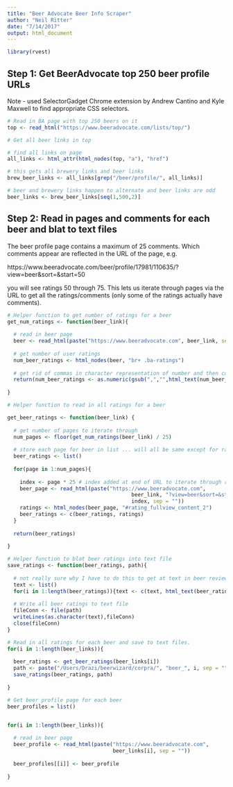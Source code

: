 ```yaml
---
title: "Beer Advocate Beer Info Scraper"
author: "Neil Ritter"
date: "7/14/2017"
output: html_document
---
```


```r

library(rvest)

```

## Step 1: Get BeerAdvocate top 250 beer profile URLs 

Note - used SelectorGadget Chrome extension by Andrew Cantino and Kyle Maxwell to find appropriate CSS selectors. 

```r
# Read in BA page with top 250 beers on it
top <- read_html("https://www.beeradvocate.com/lists/top/")

```

```r
# Get all beer links in top

# find all links on page
all_links <- html_attr(html_nodes(top, "a"), "href")

# this gets all brewery links and beer links
brew_beer_links <- all_links[grep("/beer/profile/", all_links)]

# beer and brewery links happen to alternate and beer links are odd
beer_links <- brew_beer_links[seq(1,500,2)]

```


## Step 2: Read in pages and comments for each beer and blat to text files

The beer profile page contains a maximum of 25 comments. Which comments appear are reflected in the URL of the page, e.g. 

https://www.beeradvocate.com/beer/profile/17981/110635/?view=beer&sort=&start=50

you will see ratings 50 through 75. This lets us iterate through pages via the URL to get all the ratings/comments (only some of the ratings actually have comments).

```r
# Helper function to get number of ratings for a beer
get_num_ratings <- function(beer_link){
  
  # read in beer page
  beer <- read_html(paste("https://www.beeradvocate.com", beer_link, sep = ""))
  
  # get number of user ratings
  num_beer_ratings <- html_nodes(beer, "br+ .ba-ratings")
  
  # get rid of commas in character representation of number and then convert to numeric
  return(num_beer_ratings <- as.numeric(gsub(",","",html_text(num_beer_ratings))))
  
}
```

```r
# Helper function to read in all ratings for a beer

get_beer_ratings <- function(beer_link) {
  
  # get number of pages to iterate through
  num_pages <- floor(get_num_ratings(beer_link) / 25)
  
  # store each page for beer in list ... will all be same except for ratings
  beer_ratings <- list()
  
  for(page in 1:num_pages){
    
    index <- page * 25 # index added at end of URL to iterate through ratings
    beer_page <- read_html(paste("https://www.beeradvocate.com", 
                                        beer_link, "?view=beer&sort=&start=", 
                                        index, sep = ""))
    ratings <- html_nodes(beer_page, "#rating_fullview_content_2")
    beer_ratings <- c(beer_ratings, ratings)
  }
  
  return(beer_ratings)
  
}
```

```r
# Helper function to blat beer ratings into text file
save_ratings <- function(beer_ratings, path){
  
  # not really sure why I have to do this to get at text in beer reviews
  text <- list()
  for(i in 1:length(beer_ratings)){text <- c(text, html_text(beer_ratings[[i]]))}
  
  # Write all beer ratings to text file
  fileConn <- file(path)
  writeLines(as.character(text),fileConn)
  close(fileConn)
}

```

```r
# Read in all ratings for each beer and save to text files.
for(i in 1:length(beer_links)){
  
  beer_ratings <- get_beer_ratings(beer_links[i])
  path <- paste("/Users/Drazi/beerwizard/corpra/", "beer_", i, sep = "")
  save_ratings(beer_ratings, path)
  
}


```

```r
# Get beer profile page for each beer
beer_profiles = list()


for(i in 1:length(beer_links)){
  
  # read in beer page
  beer_profile <- read_html(paste("https://www.beeradvocate.com", 
                                  beer_links[i], sep = ""))
  
  beer_profiles[[i]] <- beer_profile
  
}

```


